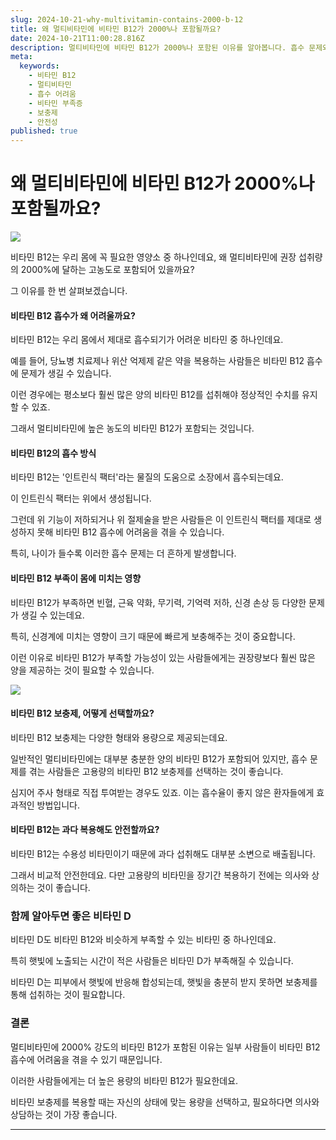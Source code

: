 ```yaml
---
slug: 2024-10-21-why-multivitamin-contains-2000-b-12
title: 왜 멀티비타민에 비타민 B12가 2000%나 포함될까요?
date: 2024-10-21T11:00:28.816Z
description: 멀티비타민에 비타민 B12가 2000%나 포함된 이유를 알아봅니다. 흡수 문제와 비타민 B12 부족증의 영향을 살펴보고, 적절한 보충 방법을 제안합니다.
meta:
  keywords:
    - 비타민 B12
    - 멀티비타민
    - 흡수 어려움
    - 비타민 부족증
    - 보충제
    - 안전성
published: true
---
```


# 왜 멀티비타민에 비타민 B12가 2000%나 포함될까요?

![](https://blogger.googleusercontent.com/img/a/AVvXsEhyFCL8z5pnO4RyVoRssNJVmqY5DBd5jhqNTnWEKBO9VOLGMfefl0T2a_h3eptF0Gvj3xO2NeqoCUJDGZCrMXQhIFjSVMSnwK2nW1uPhu-kpdY0dT6SBGj8E4LFbV3oqaYM2sz4LaHpQ3Fi9UzC2ubVP0KQD7j62ec0QRfzjmXGPeVZ3spydi8Ky77BoAA)

비타민 B12는 우리 몸에 꼭 필요한 영양소 중 하나인데요, 왜 멀티비타민에 권장 섭취량의 2000%에 달하는 고농도로 포함되어 있을까요?

그 이유를 한 번 살펴보겠습니다.

#### 비타민 B12 흡수가 왜 어려울까요?

비타민 B12는 우리 몸에서 제대로 흡수되기가 어려운 비타민 중 하나인데요.

예를 들어, 당뇨병 치료제나 위산 억제제 같은 약을 복용하는 사람들은 비타민 B12 흡수에 문제가 생길 수 있습니다.

이런 경우에는 평소보다 훨씬 많은 양의 비타민 B12를 섭취해야 정상적인 수치를 유지할 수 있죠.

그래서 멀티비타민에 높은 농도의 비타민 B12가 포함되는 것입니다.

#### 비타민 B12의 흡수 방식

비타민 B12는 '인트린식 팩터'라는 물질의 도움으로 소장에서 흡수되는데요.

이 인트린식 팩터는 위에서 생성됩니다.

그런데 위 기능이 저하되거나 위 절제술을 받은 사람들은 이 인트린식 팩터를 제대로 생성하지 못해 비타민 B12 흡수에 어려움을 겪을 수 있습니다.

특히, 나이가 들수록 이러한 흡수 문제는 더 흔하게 발생합니다.

#### 비타민 B12 부족이 몸에 미치는 영향

비타민 B12가 부족하면 빈혈, 근육 약화, 무기력, 기억력 저하, 신경 손상 등 다양한 문제가 생길 수 있는데요.

특히, 신경계에 미치는 영향이 크기 때문에 빠르게 보충해주는 것이 중요합니다.

이런 이유로 비타민 B12가 부족할 가능성이 있는 사람들에게는 권장량보다 훨씬 많은 양을 제공하는 것이 필요할 수 있습니다.

![](https://blogger.googleusercontent.com/img/a/AVvXsEixmahFeyqs2BThxBt6u8LSlQfCcTlYkO_dSPja6CxIR3oqTnIHmL_AHqiB2jdHyLsDkkWaJYZAlHQOdgTNVVDt2oP_Uben4mn7eDq2a4gqiOta-AVXfzQ0gesfSU-VLxc9ZRpz8DO2n2jK5AUB5ZSfXUzEfTa5appSsnvw7vC0FWrPTKwnG6QEeK05d0Y)

#### 비타민 B12 보충제, 어떻게 선택할까요?

비타민 B12 보충제는 다양한 형태와 용량으로 제공되는데요.

일반적인 멀티비타민에는 대부분 충분한 양의 비타민 B12가 포함되어 있지만, 흡수 문제를 겪는 사람들은 고용량의 비타민 B12 보충제를 선택하는 것이 좋습니다.

심지어 주사 형태로 직접 투여받는 경우도 있죠. 이는 흡수율이 좋지 않은 환자들에게 효과적인 방법입니다.

#### 비타민 B12는 과다 복용해도 안전할까요?

비타민 B12는 수용성 비타민이기 때문에 과다 섭취해도 대부분 소변으로 배출됩니다.

그래서 비교적 안전한데요. 다만 고용량의 비타민을 장기간 복용하기 전에는 의사와 상의하는 것이 좋습니다.

### 함께 알아두면 좋은 비타민 D

비타민 D도 비타민 B12와 비슷하게 부족할 수 있는 비타민 중 하나인데요.

특히 햇빛에 노출되는 시간이 적은 사람들은 비타민 D가 부족해질 수 있습니다.

비타민 D는 피부에서 햇빛에 반응해 합성되는데, 햇빛을 충분히 받지 못하면 보충제를 통해 섭취하는 것이 필요합니다.

### 결론

멀티비타민에 2000% 강도의 비타민 B12가 포함된 이유는 일부 사람들이 비타민 B12 흡수에 어려움을 겪을 수 있기 때문입니다.

이러한 사람들에게는 더 높은 용량의 비타민 B12가 필요한데요.

비타민 보충제를 복용할 때는 자신의 상태에 맞는 용량을 선택하고, 필요하다면 의사와 상담하는 것이 가장 좋습니다.

---
